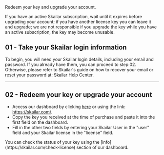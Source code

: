 Redeem your key and upgrade your account.

<Warning>
If you have an active Skailar subscription, wait until it expires before upgrading your account; if you have another license key you can leave it and upgrade; we are not responsible if you upgrade the key while you have an active subscription, the key may become unusable.
</Warning>

## 01 - Take your Skailar login information
To begin, you will need your Skailar login details, including your email and password. If you already have them, you can proceed to step 02. Otherwise, please refer to Skailar's guide on how to recover your email or reset your password at: [Skailar Help Center](https://help.skailar.com/reset-password).

---

## 02 - Redeem your key or upgrade your account
- Access our dashboard by clicking [here](https://skailar.com) or using the link: https://skailar.com/. 
- Copy the key you received at the time of purchase and paste it into the first field on the dashboard.
- Fill in the other two fields by entering your Skailar User in the "user" field and your Skailar license in the "license" field. 

<Info>
You can check the status of your key using the [info](https://skailar.com/check-license) section of our dashboard.
</Info>